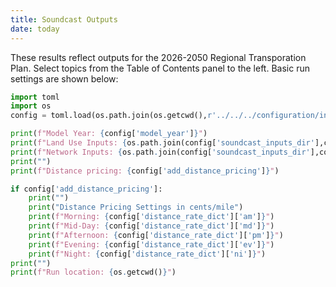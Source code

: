 ```yaml
---
title: Soundcast Outputs
date: today
---
```


These results reflect outputs for the 2026-2050 Regional Transporation Plan. Select topics from the Table of Contents panel to the left. Basic run settings are shown below:

```python
import toml
import os
config = toml.load(os.path.join(os.getcwd(),r'../../../configuration/input_configuration.toml'))

print(f"Model Year: {config['model_year']}")
print(f"Land Use Inputs: {os.path.join(config['soundcast_inputs_dir'],config['landuse_inputs'])}")
print(f"Network Inputs: {os.path.join(config['soundcast_inputs_dir'],config['network_inputs'])}")
print("")
print(f"Distance pricing: {config['add_distance_pricing']}")

if config['add_distance_pricing']:
    print("")
    print("Distance Pricing Settings in cents/mile")
    print(f"Morning: {config['distance_rate_dict']['am']}")
    print(f"Mid-Day: {config['distance_rate_dict']['md']}")
    print(f"Afternoon: {config['distance_rate_dict']['pm']}")
    print(f"Evening: {config['distance_rate_dict']['ev']}")
    print(f"Night: {config['distance_rate_dict']['ni']}")
print("")
print(f"Run location: {os.getcwd()}")
```